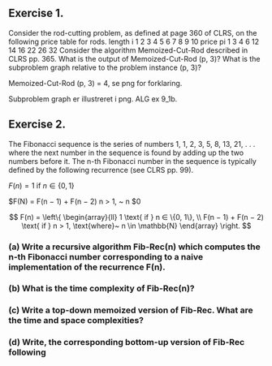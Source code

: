 ## Exercise 1.
Consider the rod-cutting problem, as defined at page 360 of CLRS, on the following price table for rods.
length i 1 2 3 4 5   6  7  8  9 10
price pi 1 3 4 6 12 14 16 22 26 32
Consider the algorithm Memoized-Cut-Rod described in CLRS pp. 365. What is the output of Memoized-Cut-Rod (p, 3)? What is the subproblem graph relative to the problem instance (p, 3)?

Memoized-Cut-Rod (p, 3) = 4, se png for forklaring. 

Subproblem graph er illustreret i png. ALG ex 9_1b. 


## Exercise 2.
The Fibonacci sequence is the series of numbers 1, 1, 2, 3, 5, 8, 13, 21, . . . where the next number in the
sequence is found by adding up the two numbers before it. The n-th Fibonacci number in the sequence is typically defined by the following recurrence (see CLRS pp. 99).

$F(n) = 1 \text{ if } n ∈ \{0, 1\}$

$F(N) = F(n − 1) + F(n − 2) \text{ if } n > 1, \text{where}~ n \in \mathbb{N}$0

$$
F(n) = \left\{
    \begin{array}{ll}
        1 \text{ if } n ∈ \{0, 1\}, \\
        F(n − 1) + F(n − 2) \text{ if } n > 1, \text{where}~ n \in \mathbb{N}
    \end{array}
\right.
$$

### (a) Write a recursive algorithm Fib-Rec(n) which computes the n-th Fibonacci number corresponding to a naive implementation of the recurrence F(n).

### (b) What is the time complexity of Fib-Rec(n)?

### (c) Write a top-down memoized version of Fib-Rec. What are the time and space complexities?

### (d) Write, the corresponding bottom-up version of Fib-Rec following


